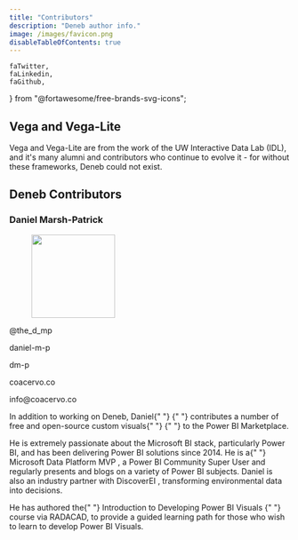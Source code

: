 ```yaml
---
title: "Contributors"
description: "Deneb author info."
image: /images/favicon.png
disableTableOfContents: true
---
```


    faTwitter,
    faLinkedin,
    faGithub,
} from "@fortawesome/free-brands-svg-icons";

## Vega and Vega-Lite

Vega and Vega-Lite are from the work of the <OutboundLink href="https://idl.cs.washington.edu/" target="_blank">UW Interactive Data Lab (IDL)</OutboundLink>, and it's many alumni and contributors who continue to evolve it - for without these frameworks, Deneb could not exist.

## Deneb Contributors

### Daniel Marsh-Patrick

<figure class="profile">
    <figcaption class="figure-caption text-center">
        <OutboundLink
            target="_blank"
            href="https://mvp.microsoft.com/en-us/PublicProfile/5003712?fullName=Daniel%20Marsh-Patrick"
        >
            <img src="/images/mvp_2020_12.png" width="150px" />
        </OutboundLink>
    </figcaption>
</figure>

<div class="social-links">
    <p>
        <OutboundLink
            target="_blank"
            href="https://twitter.com/the_d_mp"
            class="follow"
            alt="Follow on Twitter"
            title="Follow on Twitter"
        >
            <FontAwesomeIcon icon={faTwitter} size="lg" /> @the_d_mp
        </OutboundLink>
    </p>
    <p>
        <OutboundLink
            target="_blank"
            href="https://www.linkedin.com/in/daniel-m-p/"
            class="follow"
            alt="Connect on LinkedIn"
            title="Connect on LinkedIn"
        >
            <FontAwesomeIcon icon={faLinkedin} size="lg" /> daniel-m-p
        </OutboundLink>
    </p>
    <p>
        <OutboundLink
            target="_blank"
            href="https://github.com/dm-p"
            class="follow"
            alt="Check out on GitHub"
            title="Check out on GitHub"
        >
            <FontAwesomeIcon icon={faGithub} size="lg" /> dm-p
        </OutboundLink>
    </p>
    <p>
        <OutboundLink
            target="_blank"
            href="https://coacervo.co"
            class="follow"
            alt="Website"
            title="Website"
        >
            <FontAwesomeIcon icon={faGlobe} size="lg" /> coacervo.co
        </OutboundLink>
    </p>
    <p>
        <OutboundLink
            target="_top"
            href="mailto:info@coacervo.co?subject=Hi There!"
            class="follow"
            alt="Contact via email"
            title="Contact via email"
        >
            <FontAwesomeIcon icon={faEnvelope} size="lg" /> info@coacervo.co
        </OutboundLink>
    </p>
</div>

<div class="biography">
    <p>
        In addition to working on Deneb, Daniel{" "}
        <OutboundLink
            href="https://appsource.microsoft.com/en-us/marketplace/apps?search=marsh-patrick&page=1&product=power-bi-visuals"
            target="_blank"
        >
            {" "}
            contributes a number of free and open-source custom visuals{" "}
        </OutboundLink>{" "}
        to the Power BI Marketplace.
    </p>
    <p>
        He is extremely passionate about the Microsoft BI stack, particularly
        Power BI, and has been delivering Power BI solutions since 2014. He is a{" "}
        <OutboundLink
            href="https://mvp.microsoft.com/en-us/PublicProfile/5003712?fullName=Daniel%20Marsh-Patrick"
            target="_blank"
        >
            Microsoft Data Platform MVP
        </OutboundLink>
        , a <OutboundLink
            href="https://community.powerbi.com/t5/user/viewprofilepage/user-id/397"
            target="_blank"
        >
            Power BI Community Super User
        </OutboundLink> and regularly presents and blogs on a variety of Power BI
        subjects. Daniel is also an industry partner with <OutboundLink
            href="https://www.discoverei.com/"
            target="_blank"
        >
            DiscoverEI
        </OutboundLink>, transforming environmental data into decisions.
    </p>
    <p>
        He has authored the{" "}
        <OutboundLink
            href="https://learn.radacad.com/course/introduction-to-developing-power-bi-visuals/?ref=667"
            target="_blank"
        >
            Introduction to Developing Power BI Visuals
        </OutboundLink>{" "}
        course via RADACAD, to provide a guided learning path for those who wish
        to learn to develop Power BI Visuals.
    </p>
</div>
